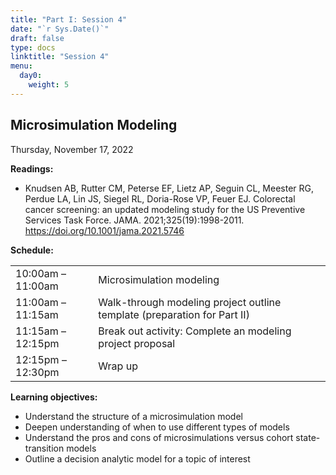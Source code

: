 ```yaml
---
title: "Part I: Session 4"
date: "`r Sys.Date()`"
draft: false
type: docs
linktitle: "Session 4"
menu:
  day0:
    weight: 5
---
```


## Microsimulation Modeling

Thursday, November 17, 2022

**Readings:**

- Knudsen AB, Rutter CM, Peterse EF, Lietz AP, Seguin CL, Meester RG, Perdue LA, Lin JS, Siegel RL, Doria-Rose VP, Feuer EJ. Colorectal cancer screening: an updated modeling study for the US Preventive Services Task Force. JAMA. 2021;325(19):1998-2011. [https://doi.org/10.1001/jama.2021.5746](https://doi.org/10.1001/jama.2021.5746)



**Schedule:**

|                            |            |
|---------------|:-----------------------------------------|
| 10:00am – 11:00am   | Microsimulation modeling |
| 11:00am – 11:15am | Walk-through modeling project outline template (preparation for Part II) | 
| 11:15am – 12:15pm | Break out activity: Complete an modeling project proposal |
| 12:15pm – 12:30pm | Wrap up |


**Learning objectives:**

-	Understand the structure of a microsimulation model
-	Deepen understanding of when to use different types of models
-	Understand the pros and cons of microsimulations versus cohort state-transition models
-	Outline a decision analytic model for a topic of interest



